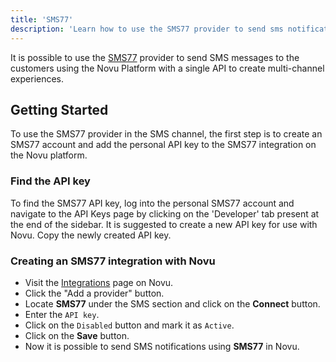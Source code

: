 ```yaml
---
title: 'SMS77'
description: 'Learn how to use the SMS77 provider to send sms notifications using Novu'
---
```


It is possible to use the [SMS77](https://www.sms77.io/en) provider to send SMS messages to the customers using the Novu Platform with a single API to create multi-channel experiences.

## Getting Started

To use the SMS77 provider in the SMS channel, the first step is to create an SMS77 account and add the personal API key to the SMS77 integration on the Novu platform.

### Find the API key

To find the SMS77 API key, log into the personal SMS77 account and navigate to the API Keys page by clicking on the 'Developer' tab present at the end of the sidebar. It is suggested to create a new API key for use with Novu. Copy the newly created API key.

### Creating an SMS77 integration with Novu

- Visit the [Integrations](https://dashboard-v2.novu.co/integrations?utm_campaign=docs-sms-sms77) page on Novu.
- Click the "Add a provider" button.
- Locate **SMS77** under the SMS section and click on the **Connect** button.
- Enter the `API key`.
- Click on the `Disabled` button and mark it as `Active`.
- Click on the **Save** button.
- Now it is possible to send SMS notifications using **SMS77** in Novu.
